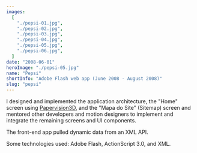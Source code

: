 ```yaml
---
images:
  [
    "./pepsi-01.jpg",
    "./pepsi-02.jpg",
    "./pepsi-03.jpg",
    "./pepsi-04.jpg",
    "./pepsi-05.jpg",
    "./pepsi-06.jpg",
  ]
date: "2008-06-01"
heroImage: "./pepsi-05.jpg"
name: "Pepsi"
shortInfo: "Adobe Flash web app (June 2008 - August 2008)"
slug: "pepsi"
---
```



I designed and implemented the application architecture, the "Home" screen using [Papervision3D](https://en.wikipedia.org/wiki/Papervision3D), and the "Mapa do Site" (Sitemap) screen and mentored other developers and motion designers to implement and integrate the remaining screens and UI components.

The front-end app pulled dynamic data from an XML API.

Some technologies used: Adobe Flash, ActionScript 3.0, and XML.

<br />
<br />

<FlexBoxRowSpaceBetween>
  <LinkButtonLeftArrowIcon
    align-self="flex-start"
    text="Conspiração Filmes"
    to="/portfolio/conspiracao/"
  />
  <LinkButtonRightArrowIcon
    align-self="flex-end"
    text="Ultraeco"
    to="/portfolio/ultraeco/"
  />
</FlexBoxRowSpaceBetween>
